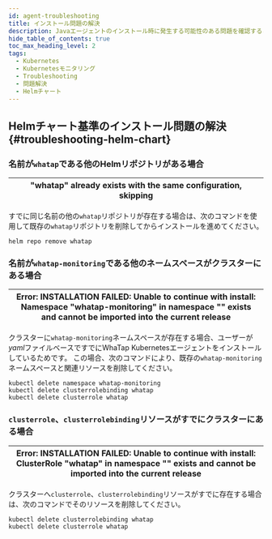 ```yaml
---
id: agent-troubleshooting
title: インストール問題の解決
description: Javaエージェントのインストール時に発生する可能性のある問題を確認することができます。
hide_table_of_contents: true
toc_max_heading_level: 2
tags:
  - Kubernetes
  - Kubernetesモニタリング
  - Troubleshooting
  - 問題解決
  - Helmチャート
---
```


## Helmチャート基準のインストール問題の解決{#troubleshooting-helm-chart}

<div class ='faq'>

### 名前が`whatap`である他のHelmリポジトリがある場合

| "whatap" already exists with the same configuration, skipping |
| ------------------------------------------------------------- |

すでに同じ名前の他の`whatap`リポジトリが存在する場合は、次のコマンドを使用して既存の`whatap`リポジトリを削除してからインストールを進めてください。

```shell
helm repo remove whatap
```

### 名前が`whatap-monitoring`である他のネームスペースがクラスターにある場合

| Error: INSTALLATION FAILED: Unable to continue with install: Namespace "whatap-monitoring" in namespace "" exists and cannot be imported into the current release |
| ----------------------------------------------------------------------------------------------------------------------------------------------------------------- |

クラスターに`whatap-monitoring`ネームスペースが存在する場合、ユーザーが*yaml*ファイルベースですでにWhaTap Kubernetesエージェントをインストールしているためです。 この場合、次のコマンドにより、既存の`whatap-monitoring`ネームスペースと関連リソースを削除してください。

```shell
kubectl delete namespace whatap-monitoring
kubectl delete clusterrolebinding whatap
kubectl delete clusterrole whatap
```

### `clusterrole`、`clusterrolebinding`リソースがすでにクラスターにある場合

| Error: INSTALLATION FAILED: Unable to continue with install: ClusterRole "whatap" in namespace "" exists and cannot be imported into the current release |
| -------------------------------------------------------------------------------------------------------------------------------------------------------- |

クラスターへ`clusterrole`、`clusterrolebinding`リソースがすでに存在する場合は、次のコマンドでそのリソースを削除してください。

```shell
kubectl delete clusterrolebinding whatap
kubectl delete clusterrole whatap
```

</div>
